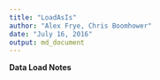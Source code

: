```yaml
---
title: "LoadAsIs"
author: "Alex Frye, Chris Boomhower"
date: "July 16, 2016"
output: md_document
---
```


**Data Load Notes**
